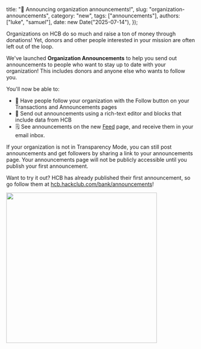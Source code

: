   title: "📣 Announcing organization announcements!",
  slug: "organization-announcements",
  category: "new",
  tags: ["announcements"],
  authors: ["luke", "samuel"],
  date: new Date("2025-07-14"),
});

Organizations on HCB do so much and raise a ton of money through donations! Yet, donors and other people interested in your mission are often left out of the loop.

We've launched <b>Organization Announcements</b> to help you send out announcements to people who want to stay up to date with your organization! This includes donors and anyone else who wants to follow you.

You'll now be able to:
- 👥 Have people follow your organization with the Follow button on your Transactions and Announcements pages
- 📣 Send out announcements using a rich-text editor and blocks that include data from HCB
- 🗒️ See announcements on the new <a href="https://hcb.hackclub.com/my/feed">Feed</a> page, and receive them in your email inbox.

If your organization is not in Transparency Mode, you can still post announcements and get followers by sharing a link to your announcements page. Your announcements page will not be publicly accessible until you publish your first announcement.

Want to try it out? HCB has already published their first announcement, so go follow them at [hcb.hackclub.com/bank/announcements](https://hcb.hackclub.com/bank/announcements)!

<img src="https://hc-cdn.hel1.your-objectstorage.com/s/v3/e8548de0e70200e4139d0429cf49dd9c9b939c15_pawelzmarlak-2025-07-18t16_01_43.399z.png" width="400px" />

